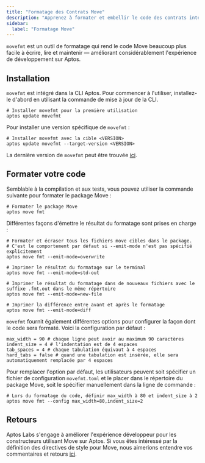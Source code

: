 ```yaml
---
title: "Formatage des Contrats Move"
description: "Apprenez à formater et embellir le code des contrats intelligents Move en utilisant l'outil movefmt intégré dans la CLI Aptos avec des options de configuration."
sidebar:
  label: "Formatage Move"
---
```


`movefmt` est un outil de formatage qui rend le code Move beaucoup plus facile à écrire, lire et maintenir — améliorant considérablement l'expérience de développement sur Aptos.

## Installation

`movefmt` est intégré dans la CLI Aptos. Pour commencer à l'utiliser, installez-le d'abord en utilisant la commande de mise à jour de la CLI.

```shellscript filename="Terminal"
# Installer movefmt pour la première utilisation
aptos update movefmt
```

Pour installer une version spécifique de `movefmt` :

```shellscript filename="Terminal"
# Installer movefmt avec la cible <VERSION>
aptos update movefmt --target-version <VERSION>
```

La dernière version de `movefmt` peut être trouvée [ici](https://github.com/movebit/movefmt/releases).

## Formater votre code

Semblable à la compilation et aux tests, vous pouvez utiliser la commande suivante pour formater le package Move :

```shellscript filename="Terminal"
# Formater le package Move
aptos move fmt
```

Différentes façons d'émettre le résultat du formatage sont prises en charge :

```shellscript filename="Terminal"
# Formater et écraser tous les fichiers move cibles dans le package.
# C'est le comportement par défaut si --emit-mode n'est pas spécifié explicitement
aptos move fmt --emit-mode=overwrite

# Imprimer le résultat du formatage sur le terminal
aptos move fmt --emit-mode=std-out

# Imprimer le résultat du formatage dans de nouveaux fichiers avec le suffixe .fmt.out dans le même répertoire
aptos move fmt --emit-mode=new-file

# Imprimer la différence entre avant et après le formatage
aptos move fmt --emit-mode=diff
```

`movefmt` fournit également différentes options pour configurer la façon dont le code sera formaté.
Voici la configuration par défaut :

```
max_width = 90 # chaque ligne peut avoir au maximum 90 caractères
indent_size = 4 # l'indentation est de 4 espaces
tab_spaces = 4 # chaque tabulation équivaut à 4 espaces
hard_tabs = false # quand une tabulation est insérée, elle sera automatiquement remplacée par 4 espaces
```

Pour remplacer l'option par défaut, les utilisateurs peuvent soit spécifier un fichier de configuration `movefmt.toml`
et le placer dans le répertoire du package Move, soit le spécifier manuellement dans la ligne de commande :

```shellscript filename="Terminal"
# Lors du formatage du code, définir max_width à 80 et indent_size à 2
aptos move fmt --config max_width=80,indent_size=2
```

## Retours

Aptos Labs s'engage à améliorer l'expérience développeur pour les constructeurs utilisant Move sur Aptos.
Si vous êtes intéressé par la définition des directives de style pour Move, nous aimerions entendre vos commentaires et retours
[ici](https://github.com/movebit/movefmt/issues).
